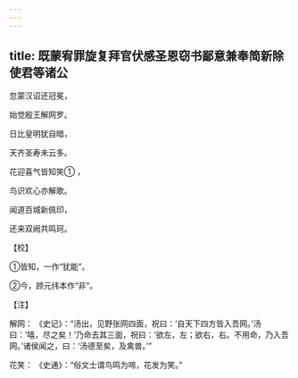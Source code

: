 ```yaml
---
---
---
```

title: 既蒙宥罪旋复拜官伏感圣恩窃书鄙意兼奉简新除使君等诸公
---




忽蒙汉诏还冠冕，

始觉殷王解网罗。

日比皇明犹自暗，

天齐圣寿未云多。

花迎喜气皆知笑① ，

鸟识欢心亦解歌。

闻道百城新佩印，

还来双阙共鸣珂。

【校】

①皆知，一作“犹能”。

②今，顾元纬本作“非”。

【注】

解网： 《史记》：“汤出，见野张网四面，祝曰：‘自天下四方皆入吾网。’汤曰：‘嘻，尽之矣！’乃命去其三面，祝曰：‘欲左，左；欲右，右。不用命，乃入吾网。’诸侯闻之，曰：‘汤德至矣，及禽兽。’”

花笑： 《史通》：“俗文士谓鸟鸣为啼，花发为笑。”